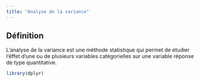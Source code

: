 ```yaml
---
title: "Analyse de la variance"
---
```


## Définition
L'analyse de la variance est une méthode statistique qui permet de étudier l'éffet d'une ou de plusieurs variables catégorielles sur une variable réponse de type quantitative.

```r
library(dplyr)
```

